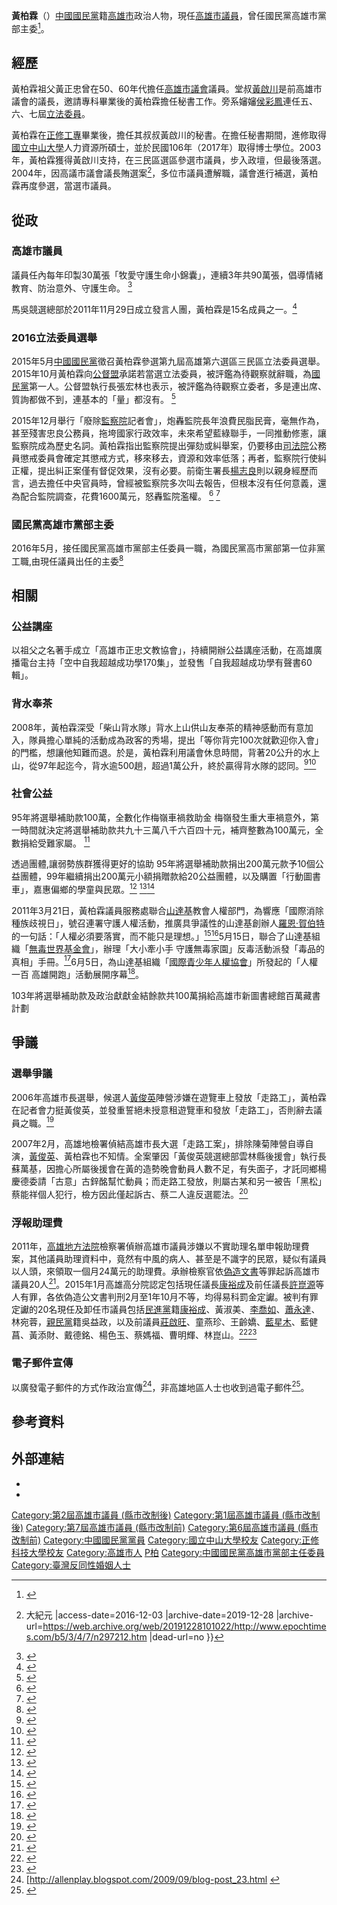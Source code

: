 {{Infobox_officeholder
| name = 黃柏霖<br/><small>HUANG PO-LIN</small>
| image=高雄市長韓國瑜赴三民區玉皇宮參香祈福.jpg
| imagesize=400px
| caption= 黃柏霖(前排右二)
| width          = 
| office = {{KAO}}第1-3屆[[高雄市議會|議員]]
| term_start = 2010年12月25日
| constituency= 高雄市第七選區<br>（[[三民區|三民區]]）
| order2 = {{KMT}}[[高雄市|高雄市]]委員會主任委員
| term_start2 = 2016年5月5日
| term_end2 = 2017年8月19日
| chairman2 = [[洪秀柱|洪秀柱]]
| predecessor2 = [[許福明|許福明]]
| successor2 = [[韓國瑜|韓國瑜]]
| now = 
| period = 
| Sex = 男 
| Native place = [[台灣|台灣]][[高雄|高雄]]
| birth_date = {{birth_date_and_age|1967|10|31}}
| nationality = {{ROC}}
| party = {{KMT}}
| place of birth = {{TWN-ROC}}
| educate = 
*正興國小
*道明中學國中部
*正修工業專科學校五專部土木工程科(現改名[[正修科技大學|正修科技大學]])
*[[國立台灣科技大學|國立台灣科技大學]]工地主任班
*[[國立中山大學|國立中山大學]]人力資源管理研究所碩士
*[[國立中山大學|國立中山大學]]公共事務管理研究所博士
| past = 
*高雄市議會（第1－3屆）議員<br><span style="color: blue;">(2010年12月25日-現任)</span>
*國民黨中央青年部主任
*高市新桃苗同鄉會秘書長
*國民黨高雄市黨部副主任委員
*國民黨青年團高市支團長
*黃正忠文教協會執行長
*正修科技大學校友會總會長
*台灣科技大學南區校友會會長
*三民區救國團委員會會長
*中國生產力經營管理顧問師
}}

'''黃柏霖'''（{{bd|1967年|10月31日|||catIdx=Huang黃}}）[[中國國民黨|中國國民黨]]籍[[高雄市|高雄市]]政治人物，現任[[高雄市議員|高雄市議員]]，曾任國民黨高雄市黨部主委<ref>{{cite news| work=東方軍事| title=高雄市派系興衰無常| url=http://mil.eastday.com/eastday/mil/node3043/node13497/userobject1ai102437.html| deadurl=yes| archiveurl=https://web.archive.org/web/20071102111453/http://mil.eastday.com/eastday/mil/node3043/node13497/userobject1ai102437.html| archivedate=2007-11-02}}
</ref>。

== 經歷 ==
黃柏霖祖父黃正忠曾在50、60年代擔任[[高雄市議會|高雄市議會]]議員。堂叔[[黃啟川|黃啟川]]是前高雄市議會的議長，邀請專科畢業後的黃柏霖擔任秘書工作。旁系嬸嬸[[侯彩鳳|侯彩鳳]]連任五、六、七屆[[立法委員|立法委員]]。

黃柏霖在[[正修工專|正修工專]]畢業後，擔任其叔叔黃啟川的秘書。在擔任秘書期間，進修取得[[國立中山大學|國立中山大學]]人力資源所碩士，並於民國106年（2017年）取得博士學位。2003年，黃柏霖獲得黃啟川支持，在三民區選區參選市議員，步入政壇，但最後落選。2004年，因高議市議會議長賄選案<ref>{{Cite web |url=http://www.epochtimes.com/b5/3/4/7/n297212.htm |title=高雄市議長賄選案偵結四十人被訴{{!}} 大紀元 |access-date=2016-12-03 |archive-date=2019-12-28 |archive-url=https://web.archive.org/web/20191228101022/http://www.epochtimes.com/b5/3/4/7/n297212.htm |dead-url=no }}</ref>，多位市議員遭解職，議會進行補選，黃柏霖再度參選，當選市議員。

==從政==
===高雄市議員===
議員任內每年印製30萬張「牧愛守護生命小錦囊」，連續3年共90萬張，倡導情緒教育、防治意外、守護生命。
<ref>{{cite news | work=中國時報報 | title=優質議員出馬 戰菊系代理人 | url=http://www.chinatimes.com/realtimenews/20151118002879-260407 | accessdate=2016-01-06 | archive-date=2016-04-16 | archive-url=https://web.archive.org/web/20160416234952/http://www.chinatimes.com/realtimenews/20151118002879-260407 | dead-url=no }}</ref>

馬吳競選總部於2011年11月29日成立發言人團，黃柏霖是15名成員之一。<ref>{{cite news | work=今日傳媒 | author=甘芝萁 | title=希望發言更有彈性 新北議員陳明義請辭馬吳總部發言人 | url=http://www.nownews.com/2011/11/29/301-2762001.htm | accessdate=2011-12-20 | archive-date=2012-01-01 | archive-url=https://web.archive.org/web/20120101074324/http://www.nownews.com/2011/11/29/301-2762001.htm | dead-url=no }}</ref>

===2016立法委員選舉===

2015年5月[[中國國民黨|中國國民黨]]徵召黃柏霖參選第九屆高雄第六選區三民區立法委員選舉。2015年10月黃柏霖向[[公民監督國會聯盟|公督盟]]承諾若當選立法委員，被評鑑為待觀察就辭職，為[[中國國民黨|國民黨]]第一人。公督盟執行長張宏林也表示，被評鑑為待觀察立委者，多是連出席、質詢都做不到，連基本的「量」都沒有。
<ref>{{cite news | title=【公督盟】國民黨第一人！黃柏霖承諾待觀察就辭職！ | work=蘋果日報 | url=http://www.appledaily.com.tw/realtimenews/article/new/20151027/719886/ | accessdate=2015-10-31 | archive-date=2017-10-28 | archive-url=https://web.archive.org/web/20171028094543/http://www.appledaily.com.tw/realtimenews/article/new/20151027/719886/ | dead-url=no }}</ref>

2015年12月舉行「廢除[[監察院|監察院]]記者會」，炮轟監院長年浪費民脂民膏，毫無作為，甚至殘害忠良公務員，拖垮國家行政效率，未來希望藍綠聯手，一同推動修憲，讓監察院成為歷史名詞。黃柏霖指出監察院提出彈劾或糾舉案，仍要移由[[司法院|司法院]]公務員懲戒委員會確定其懲戒方式，移來移去，資源和效率低落；再者，監察院行使糾正權，提出糾正案僅有督促效果，沒有必要。前衛生署長[[楊志良|楊志良]]則以親身經歷而言，過去擔任中央官員時，曾經被監察院多次叫去報告，但根本沒有任何意義，還為配合監院調查，花費1600萬元，怒轟監院濫權。
<ref>{{cite news | title=黃柏霖、莊啟旺籲：盡快廢了監察院 | work=中國時報 | url=http://www.chinatimes.com/realtimenews/20151217005341-260407/ | accessdate=2015-12-25 | archive-date=2017-07-04 | archive-url=https://web.archive.org/web/20170704150928/http://www.chinatimes.com/realtimenews/20151217005341-260407/ | dead-url=no }}</ref>
<ref>{{cite news | title=立委參選人倡廢監院 楊志良相挺 | work=中央社 | url=http://www.cna.com.tw/news/aipl/201512170425-1.aspx | accessdate=2015-12-25 | archive-date=2016-03-04 | archive-url=https://web.archive.org/web/20160304124151/http://www.cna.com.tw/news/aipl/201512170425-1.aspx | dead-url=no }}</ref>
{{2016年中華民國立法委員選舉結果/高雄市第六選舉區}}

===國民黨高雄市黨部主委===
2016年5月，接任國民黨高雄市黨部主任委員一職，為國民黨高市黨部第一位非黨工職,由現任議員出任的主委<ref>{{Cite web |url =http://www.chinatimes.com/realtimenews/20160503003101-260407 |title =非國民黨工職當主委 高市議員掌黨部 |author = |date =2016-05-03 |publisher =中時電子報 |language =zh-hant |accessdate = |quote =中央社 |archive-date =2019-04-12 |archive-url =https://web.archive.org/web/20190412004943/https://www.chinatimes.com/realtimenews/20160503003101-260407 |dead-url =no }}</ref>

==相關==
===公益講座===
以祖父之名著手成立「高雄市正忠文教協會」，持續開辦公益講座活動，在高雄廣播電台主持「空中自我超越成功學170集」，並發售「自我超越成功學有聲書60輯」。

===背水奉茶===
2008年，黃柏霖深受「柴山背水隊」背水上山供山友奉茶的精神感動而有意加入，隊員擔心單純的活動成為政客的秀場，提出「等你背完100次就歡迎你入會」的門檻，想讓他知難而退。於是，黃柏霖利用議會休息時間，背著20公升的水上山，從97年起迄今，背水逾500趟，超過1萬公升，終於贏得背水隊的認同。<ref>{{cite news | work=中國時報 | title=國民黨高雄立委強棒黃柏霖 發表首波形象文宣 | author=李義 | url=http://www.chinatimes.com/realtimenews/20150827005045-260407 | accessdate=2016-01-02 | archive-date=2016-04-16 | archive-url=https://web.archive.org/web/20160416224412/http://www.chinatimes.com/realtimenews/20150827005045-260407 | dead-url=no }}</ref><ref>{{cite news | work=中央社 | title=藍議員承擔高市選立委 阿母相挺 | author=程啟峰 | url=http://www.cna.com.tw/news/aipl/201508270440-1.aspx | accessdate=2016-01-02 | archive-date=2016-04-11 | archive-url=https://web.archive.org/web/20160411213942/http://www.cna.com.tw/news/aipl/201508270440-1.aspx | dead-url=no }}</ref>

===社會公益===
95年將選舉補助款100萬，全數化作梅嶺車禍救助金
梅嶺發生重大車禍意外，第一時間就決定將選舉補助款共九十三萬八千六百四十元，補齊整數為100萬元，全數捐給受難家屬。
<ref>{{cite news | work=大紀元 | title=送愛到鼎金 高市第一高票黃柏霖議員捐選票補助金 | 3= | url=http://www.epochtimes.com/b5/6/12/11/n1553497.htm | accessdate=2016-12-03 | archive-date=2017-03-28 | archive-url=https://web.archive.org/web/20170328012207/http://www.epochtimes.com/b5/6/12/11/n1553497.htm | dead-url=no }}</ref>

透過團體,讓弱勢族群獲得更好的協助
95年將選舉補助款捐出200萬元款予10個公益團體，99年繼續捐出200萬元小額捐贈款給20公益團體，以及購置「行動圖書車」，嘉惠偏鄉的學童與民眾。<ref>{{Cite web |url =http://alin.ar.com.tw/?p=AR001075-CO206388 |title =《公益柏霖系列三》散發溫暖 愛永遠存在 |author = |date = |publisher =高雄市市議員黃柏霖 |language =zh-hant |accessdate = |quote = |archive-date =2018-10-25 |archive-url =https://web.archive.org/web/20181025150455/http://alin.ar.com.tw/?p=AR001075-CO206388 |dead-url =no }}</ref>
<ref>{{Cite web |url =http://alin.ar.com.tw/?p=AR001075-CO206400 |title =《公益柏霖系列四》捐贈「行動圖書車」，強化偏鄉資源 |author = |date = |publisher =高雄市市議員黃柏霖 |language =zh-hant |accessdate = |quote = |archive-date =2020-08-09 |archive-url =https://web.archive.org/web/20200809115803/http://alin.ar.com.tw/?p=AR001075-CO206400 |dead-url =no }}</ref><ref>{{Cite web |url =http://www.clcatv.com.tw/zh_TW/localnews_content/id/1693 |title =選舉補助金做公益 議員捐出挺弱勢 |author = |date =2010-12-08 |publisher = |language =zh-hant |accessdate =慶聯有線電視公司 |quote = |archive-date =2018-10-25 |archive-url =https://web.archive.org/web/20181025150306/http://www.clcatv.com.tw/zh_TW/localnews_content/id/1693 |dead-url =no }}</ref>

2011年3月21日，黃柏霖議員服務處聯合[[山達基|山達基]]教會人權部門，為響應「國際消除種族歧視日」，號召連署守護人權活動，推廣具爭議性的山達基創辦人[[羅恩·賀伯特|羅恩·賀伯特]]的一句話：「人權必須要落實，而不能只是理想。」<ref>{{cite news | title=響應「國際消除種族歧視日」　山達基號召萬人連署護人權 | work=中央網路報 | url=http://www.cdnews.com.tw/cdnews_site/docDetail.jsp?coluid=108&docid=101476748 | access-date=2012-08-03 | archive-url=https://web.archive.org/web/20150225111240/http://www.cdnews.com.tw/cdnews_site/docDetail.jsp?coluid=108&docid=101476748 | archive-date=2015-02-25 | dead-url=yes }}</ref><ref>{{Cite web |url=http://www.youtube.com/watch?v=BGfcfmsCd_Q |title=山達基國際青少年人權協會活動—貴賓黃柏霖市議員致詞 |access-date=2012-08-03 |archive-date=2016-04-11 |archive-url=https://web.archive.org/web/20160411093110/https://www.youtube.com/watch?v=BGfcfmsCd_Q |dead-url=no }}</ref>5月15日，聯合了山達基組織「[[無毒世界基金會|無毒世界基金會]]」，辦理「大小牽小手 守護無毒家園」反毒活動派發「毒品的真相」手冊。<ref>{{cite news | work=台灣新快報 | title=「大小牽小手 守護無毒家園」反毒活動讓六千位民眾得到毒品的真相 | url=http://www.xkb.com.tw/news-show.asp?id=13640 | accessdate=2011-12-20 | archive-date=2018-07-13 | archive-url=https://web.archive.org/web/20180713140814/http://www.xkb.com.tw/news-show.asp?id=13640 | dead-url=no }}</ref>6月5日，為山達基組織「[[國際青少年人權協會|國際青少年人權協會]]」所發起的「人權一百 高雄開跑」活動展開序幕<ref>{{cite news | work=台灣新快報 
|title=「人權一百 高雄開跑」「青少年人權 全球大連署」| url=http://www.xkb.com.tw/news-show.asp?id=14128 }}</ref>。

103年將選舉補助款及政治獻獻金結餘款共100萬捐給高雄市新圖書總館百萬藏書計劃

==爭議==
===選舉爭議===
2006年高雄市長選舉，候選人[[黃俊英|黃俊英]]陣營涉嫌在遊覽車上發放「走路工」，黃柏霖在記者會力挺黃俊英，並發重誓絕未授意租遊覽車和發放「走路工」，否則辭去議員之職。<ref>{{cite news | work=大紀元 | title=疑涉發放走路工 黃柏霖：若涉賄選即辭職 | author=陳朝福 | url=http://www.epochtimes.com/b5/6/12/11/n1553349.htm | accessdate=2011-12-20 | archive-date=2018-01-26 | archive-url=https://web.archive.org/web/20180126012504/http://www.epochtimes.com/b5/6/12/11/n1553349.htm | dead-url=no }}</ref>

2007年2月，高雄地檢署偵結高雄市長大選「走路工案」，排除陳菊陣營自導自演，[[黃俊英|黃俊英]]、黃柏霖也不知情。全案肇因「黃俊英競選總部雲林縣後援會」執行長蘇萬基，因擔心所屬後援會在黃的造勢晚會動員人數不足，有失面子，才託同鄉楊慶德委請「古意」古鋅酩幫忙動員；而走路工發放，則屬古某和另一被告「黑松」蔡能祥個人犯行，檢方因此僅起訴古、蔡二人違反選罷法。<ref>{{cite news | work=自由時報 | title=走路工案偵結 非菊營自導自演 | author=黃建華 | url=http://news.ltn.com.tw/news/politics/paper/114633 | accessdate=2016-01-02 | archive-date=2018-07-13 | archive-url=https://web.archive.org/web/20180713134837/http://news.ltn.com.tw/news/politics/paper/114633 | dead-url=no }}</ref>

===浮報助理費===
2011年，[[高雄地方法院|高雄地方法院]]檢察署偵辦高雄市議員涉嫌以不實助理名單申報助理費案，其他議員助理資料中，竟然有中風的病人、甚至是不識字的民眾，疑似有議員以人頭，來領取一個月24萬­元的助理費。承辦檢察官依[[偽造文書|偽造文書]]等罪起訴高雄市議員20人<ref>{{cite news | work=今日傳媒 | title=高市20議員浮報助理費遭起訴　認定2關鍵點
|url=http://www.nownews.com/2011/05/19/91-2713669.htm }}</ref>。2015年1月高雄高分院認定包括現任議長[[康裕成|康裕成]]及前任議長[[許崑源|許崑源]]等人有罪，各依偽造公文書判刑2月至1年10月不等，均得易科罰金定讞。被判有罪定讞的20名現任及卸任市議員包括[[民進黨|民進黨]]籍[[康裕成|康裕成]]、黃淑美、[[李喬如|李喬如]]、[[蕭永達|蕭永達]]、林宛蓉，[[親民黨|親民黨]]籍吳益政，以及前議員[[莊啟旺|莊啟旺]]、童燕珍、王齡嬌、[[藍星木|藍星木]]、藍健菖、黃添財、戴德銘、楊色玉、蔡媽福、曹明輝、林崑山。<ref>{{cite news | work=蘋果日報 | title=詐領助理費　高市議長等9議員判刑定讞 | url=http://www.appledaily.com.tw/realtimenews/article/new/20150115/542605/ | accessdate=2016-01-02 | archive-date=2016-04-01 | archive-url=https://web.archive.org/web/20160401162710/http://www.appledaily.com.tw/realtimenews/article/new/20150115/542605/ | dead-url=no }}</ref><ref>{{Cite web |url=http://www.youtube.com/watch?v=FC1xkQ2hvj4 |title=浮報助理費案 高檢傳喚多位議員 |access-date=2011-12-20 |archive-date=2016-04-12 |archive-url=https://web.archive.org/web/20160412054411/https://www.youtube.com/watch?v=FC1xkQ2hvj4 |dead-url=no }}</ref>

===電子郵件宣傳===
以廣發電子郵件的方式作政治宣傳<ref>[http://allenplay.blogspot.com/2009/09/blog-post_23.html {{Wayback|url=http://allenplay.blogspot.com/2009/09/blog-post_23.html |date=20170817204800 }}</ref>，非高雄地區人士也收到過電子郵件<ref>{{Cite web |url=http://www.google.com.tw/search?q=%E9%BB%83%E6%9F%8F%E9%9C%96+%E5%9E%83%E5%9C%BE%E4%BF%A1&hl=zh-TW&meta=lr=lang_zh-TW&start=0&start=0&ie=utf-8&oe=utf-8 |title=黃柏霖  Google 搜尋 |access-date=2011-12-23 |archive-date=2015-09-24 |archive-url=https://web.archive.org/web/20150924023029/http://www.google.com.tw/search?q=%E9%BB%83%E6%9F%8F%E9%9C%96+%E5%9E%83%E5%9C%BE%E4%BF%A1&hl=zh-TW&meta=lr=lang_zh-TW&start=0&start=0&ie=utf-8&oe=utf-8 |dead-url=no }}</ref>。

==參考資料==
{{reflist}}

==外部連結==
*{{facebook|polin66666}}
*{{YouTube|channel=UCwm6whfv257vEUCouo3lvbQ|黃柏霖の日常}}

{{第3屆高雄市議員}}
{{第2屆高雄市議員}}
{{第1屆高雄市議員}}

{{DEFAULTSORT:Huang黃}}
[[Category:第2屆高雄市議員_(縣市改制後)|Category:第2屆高雄市議員 (縣市改制後)]]
[[Category:第1屆高雄市議員_(縣市改制後)|Category:第1屆高雄市議員 (縣市改制後)]]
[[Category:第7屆高雄市議員_(縣市改制前)|Category:第7屆高雄市議員 (縣市改制前)]]
[[Category:第6屆高雄市議員_(縣市改制前)|Category:第6屆高雄市議員 (縣市改制前)]]
[[Category:中國國民黨黨員|Category:中國國民黨黨員]]
[[Category:國立中山大學校友|Category:國立中山大學校友]]
[[Category:正修科技大學校友|Category:正修科技大學校友]]
[[Category:高雄市人|Category:高雄市人]]
[[Category:黄姓|P柏]]
[[Category:中國國民黨高雄市黨部主任委員|Category:中國國民黨高雄市黨部主任委員]]
[[Category:臺灣反同性婚姻人士|Category:臺灣反同性婚姻人士]]